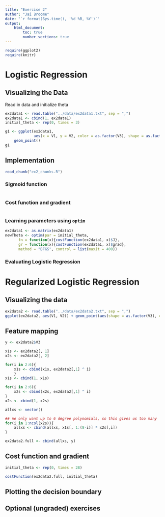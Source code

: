 ```yaml
---
title: "Exercise 2"
author: "Jai Broome"
date: "`r format(Sys.time(), '%d %B, %Y')`"
output: 
    html_document:
        toc: true
        number_sections: true
---
```


```r
require(ggplot2)
require(knitr)
```

# Logistic Regression

## Visualizing the Data

Read in data and initialize theta

```r
ex2data1 <- read.table("../data/ex2data1.txt", sep = ",")
ex2data1 <- cbind(1, ex2data1)
initial_theta <- rep(0, times = 3)
```

```r
g1 <- ggplot(ex2data1, 
             aes(x = V1, y = V2, color = as.factor(V3), shape = as.factor(V3))) + 
    geom_point()
g1
```

## Implementation

```r
read_chunk("ex2_chunks.R")
```

### Sigmoid function

```r
```

### Cost function and gradient


```r
```

### Learning parameters using `optim`

```r
ex2data1 <- as.matrix(ex2data1)
newTheta <- optim(par = initial_theta,
      fn = function(x){costFunction(ex2data1, x)$J},
      gr = function(x){costFunction(ex2data1, x)$grad},
      method = "BFGS", control = list(maxit = 400))
```

### Evaluating Logistic Regression

# Regularized Logistic Regression

## Visualizing the data

```r
ex2data2 <- read.table("../data/ex2data2.txt", sep = ",")
ggplot(ex2data2, aes(V1, V2)) + geom_point(aes(shape = as.factor(V3), color = as.factor(V3)))
```

## Feature mapping

```r
y <- ex2data2$V3

x1s <- ex2data2[, 1]
x2s <- ex2data2[, 2]

for(i in 2:6){
    x1s <- cbind(x1s, ex2data2[,1] ^ i)
    }
x1s <- cbind(1, x1s)

for(i in 2:6){
    x2s <- cbind(x2s, ex2data2[,1] ^ i)
}
x2s <- cbind(1, x2s)

allxs <- vector()

## We only want up to 6 degree polynomials, so this gives us too many
for(i in 1:ncol(x2s)){
    allxs <- cbind(allxs, x1s[, 1:(8-i)] * x2s[,i])
}

ex2data2.full <- cbind(allxs, y)
```

## Cost function and gradient

```r
initial_theta <- rep(0, times = 28)

costFunction(ex2data2.full, initial_theta)
```

## Plotting the decision boundary

## Optional (ungraded) exercises


